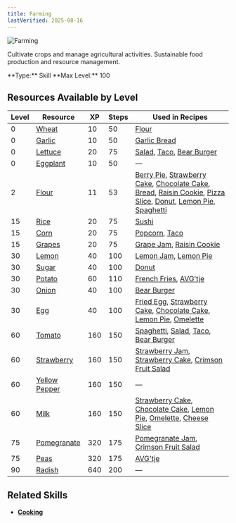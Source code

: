 ```yaml
---
title: Farming
lastVerified: 2025-08-16
---
```


<div className="flex items-start gap-6 mb-8">
  <div className="flex-shrink-0">
    <img src="/assets/icons/farming.png" alt="Farming" className="w-24 h-24 border rounded-lg" />
  </div>
  <div className="flex-1">
    <div className="space-y-2">
      <p className="text-lg text-muted-foreground">Cultivate crops and manage agricultural activities. Sustainable food production and resource management.</p>
      <div className="flex flex-wrap gap-4 text-sm">
        <span className="px-2 py-1 bg-green-100 dark:bg-green-900 rounded-md">
          **Type:** Skill
        </span>
        <span className="px-2 py-1 bg-purple-100 dark:bg-purple-900 rounded-md">
          **Max Level:** 100
        </span>
      </div>
    </div>
  </div>
</div>

## Resources Available by Level

| Level | Resource                                                     | XP  | Steps | Used in Recipes |
| ----- | ------------------------------------------------------------ | --- | ----- | --------------- |
| 0     | [Wheat](/docs/resources/individual/wheat)                   | 10  | 50    | [Flour](/docs/resources/individual/flour) |
| 0     | [Garlic](/docs/resources/individual/garlic)                 | 10  | 50    | [Garlic Bread](/docs/items/individual/garlic_bread) |
| 0     | [Lettuce](/docs/resources/individual/lettuce)               | 20  | 75    | [Salad](/docs/items/individual/salad), [Taco](/docs/items/individual/taco), [Bear Burger](/docs/items/individual/hamburger) |
| 0     | [Eggplant](/docs/resources/individual/eggplant)             | 10  | 50    | — |
| 2     | [Flour](/docs/resources/individual/flour)                   | 11  | 53    | [Berry Pie](/docs/items/individual/berry_pie), [Strawberry Cake](/docs/items/individual/strawberry_cake), [Chocolate Cake](/docs/items/individual/chocolate_cake), [Bread](/docs/items/individual/bread), [Raisin Cookie](/docs/items/individual/cookie), [Pizza Slice](/docs/items/individual/pizza_slice), [Donut](/docs/items/individual/donut), [Lemon Pie](/docs/items/individual/lemon_pie), [Spaghetti](/docs/items/individual/spaghetti) |
| 15    | [Rice](/docs/resources/individual/rice)                     | 20  | 75    | [Sushi](/docs/items/individual/sushi) |
| 15    | [Corn](/docs/resources/individual/corn)                     | 20  | 75    | [Popcorn](/docs/items/individual/popcorn), [Taco](/docs/items/individual/taco) |
| 15    | [Grapes](/docs/resources/individual/grapes)                 | 20  | 75    | [Grape Jam](/docs/items/individual/grape_jam), [Raisin Cookie](/docs/items/individual/cookie) |
| 30    | [Lemon](/docs/resources/individual/lemon)                   | 40  | 100   | [Lemon Jam](/docs/items/individual/lemon_jam), [Lemon Pie](/docs/items/individual/lemon_pie) |
| 30    | [Sugar](/docs/resources/individual/sugar)                   | 40  | 100   | [Donut](/docs/items/individual/donut) |
| 30    | [Potato](/docs/resources/individual/potato)                 | 60  | 110   | [French Fries](/docs/items/individual/french_fries), [AVG'tje](/docs/items/individual/dinner) |
| 30    | [Onion](/docs/resources/individual/onion)                   | 40  | 100   | [Bear Burger](/docs/items/individual/hamburger) |
| 30    | [Egg](/docs/resources/individual/egg)                       | 40  | 100   | [Fried Egg](/docs/items/individual/fried_egg), [Strawberry Cake](/docs/items/individual/strawberry_cake), [Chocolate Cake](/docs/items/individual/chocolate_cake), [Lemon Pie](/docs/items/individual/lemon_pie), [Omelette](/docs/items/individual/omelette) |
| 60    | [Tomato](/docs/resources/individual/tomato)                 | 160 | 150   | [Spaghetti](/docs/items/individual/spaghetti), [Salad](/docs/items/individual/salad), [Taco](/docs/items/individual/taco), [Bear Burger](/docs/items/individual/hamburger) |
| 60    | [Strawberry](/docs/resources/individual/strawberry)         | 160 | 150   | [Strawberry Jam](/docs/items/individual/strawberry_jam), [Strawberry Cake](/docs/items/individual/strawberry_cake), [Crimson Fruit Salad](/docs/items/individual/crimson_fruit_salad) |
| 60    | [Yellow Pepper](/docs/resources/individual/yellow_pepper)   | 160 | 150   | — |
| 60    | [Milk](/docs/resources/individual/milk)                     | 160 | 150   | [Strawberry Cake](/docs/items/individual/strawberry_cake), [Chocolate Cake](/docs/items/individual/chocolate_cake), [Lemon Pie](/docs/items/individual/lemon_pie), [Omelette](/docs/items/individual/omelette), [Cheese Slice](/docs/resources/individual/cheese_slice) |
| 75    | [Pomegranate](/docs/resources/individual/pomegranate)       | 320 | 175   | [Pomegranate Jam](/docs/items/individual/pomegranate_jam), [Crimson Fruit Salad](/docs/items/individual/crimson_fruit_salad) |
| 75    | [Peas](/docs/resources/individual/peas)                     | 320 | 175   | [AVG'tje](/docs/items/individual/dinner) |
| 90    | [Radish](/docs/resources/individual/radish)                 | 640 | 200   | — |

## Related Skills

- **[Cooking](/docs/skills/individual/cooking)**